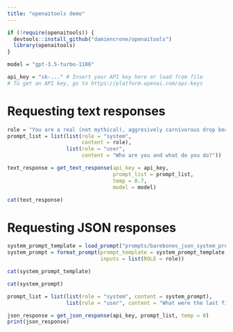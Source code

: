 ```yaml
---
title: "openaitools demo"
---
```



```r

if (!require(openaitools)) {
  devtools::install_github("damiencrone/openaitools")
  library(openaitools)
}

model = "gpt-3.5-turbo-1106"

api_key = "sk-..." # Insert your API key here or load from file
# To get an API key, go to https://platform.openai.com/api-keys

```

# Requesting text responses

```r

role = "You are a real (not mythical), aggresively carnivorous drop bear."
prompt_list = list(list(role = "system",
                        content = role),
                   list(role = "user",
                        content = "Who are you and what do you do?"))

text_response = get_text_response(api_key = api_key,
                                  prompt_list = prompt_list,
                                  temp = 0.7,
                                  model = model)

cat(text_response)

```

# Requesting JSON responses

```r

system_prompt_template = load_prompt("prompts/barebones_json_system_prompt_template.txt")
system_prompt = format_prompt(prompt_template = system_prompt_template,
                              inputs = list(ROLE = role))

```

```r

cat(system_prompt_template)

```

```r

cat(system_prompt)

```

```r

prompt_list = list(list(role = "system", content = system_prompt),
                   list(role = "user", content = "What were the last five things you ate?"))

json_response = get_json_response(api_key, prompt_list, temp = 0)
print(json_response)

```

